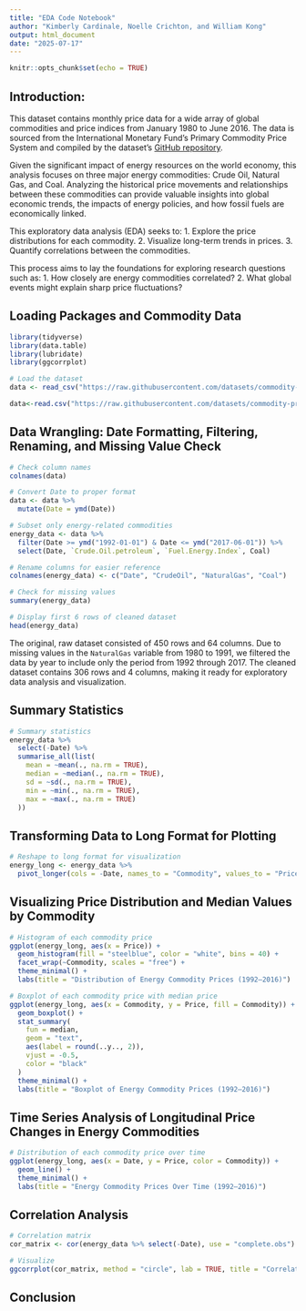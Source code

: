 ```yaml
---
title: "EDA Code Notebook"
author: "Kimberly Cardinale, Noelle Crichton, and William Kong"
output: html_document
date: "2025-07-17"
---
```


```r
knitr::opts_chunk$set(echo = TRUE)
```


## Introduction:
This dataset contains monthly price data for a wide array of global commodities and price indices from January 1980 to June 2016. The data is sourced from the International Monetary Fund’s Primary Commodity Price System and compiled by the dataset’s [GitHub repository](https://github.com/datasets/commodity-prices/tree/main).

Given the significant impact of energy resources on the world economy, this analysis focuses on three major energy commodities: Crude Oil, Natural Gas, and Coal. Analyzing the historical price movements and relationships between these commodities can provide valuable insights into global economic trends, the impacts of energy policies, and how fossil fuels are economically linked.

This exploratory data analysis (EDA) seeks to:
1. Explore the price distributions for each commodity.
2. Visualize long-term trends in prices.
3. Quantify correlations between the commodities.

This process aims to lay the foundations for exploring research questions such as:
1. How closely are energy commodities correlated?
2. What global events might explain sharp price fluctuations?


## Loading Packages and Commodity Data
```r
library(tidyverse)
library(data.table)
library(lubridate)
library(ggcorrplot)

# Load the dataset
data <- read_csv("https://raw.githubusercontent.com/datasets/commodity-prices/refs/heads/main/data/commodity-prices.csv")
```

```r
data<-read.csv("https://raw.githubusercontent.com/datasets/commodity-prices/refs/heads/main/data/commodity-prices.csv")
```


## Data Wrangling: Date Formatting, Filtering, Renaming, and Missing Value Check
```r
# Check column names
colnames(data)

# Convert Date to proper format
data <- data %>%
  mutate(Date = ymd(Date))

# Subset only energy-related commodities
energy_data <- data %>%
  filter(Date >= ymd("1992-01-01") & Date <= ymd("2017-06-01")) %>%
  select(Date, `Crude.Oil.petroleum`, `Fuel.Energy.Index`, Coal)

# Rename columns for easier reference
colnames(energy_data) <- c("Date", "CrudeOil", "NaturalGas", "Coal")

# Check for missing values
summary(energy_data)

# Display first 6 rows of cleaned dataset
head(energy_data)
```

The original, raw dataset consisted of 450 rows and 64 columns. Due to missing values in the `NaturalGas` variable from 1980 to 1991, we filtered the data by year to include only the period from 1992 through 2017. The cleaned dataset contains 306 rows and 4 columns, making it ready for exploratory data analysis and visualization.

## Summary Statistics
```r
# Summary statistics
energy_data %>%
  select(-Date) %>%
  summarise_all(list(
    mean = ~mean(., na.rm = TRUE),
    median = ~median(., na.rm = TRUE),
    sd = ~sd(., na.rm = TRUE),
    min = ~min(., na.rm = TRUE),
    max = ~max(., na.rm = TRUE)
  ))
```


## Transforming Data to Long Format for Plotting
```r
# Reshape to long format for visualization
energy_long <- energy_data %>%
  pivot_longer(cols = -Date, names_to = "Commodity", values_to = "Price")
```


## Visualizing Price Distribution and Median Values by Commodity
```r
# Histogram of each commodity price
ggplot(energy_long, aes(x = Price)) +
  geom_histogram(fill = "steelblue", color = "white", bins = 40) +
  facet_wrap(~Commodity, scales = "free") +
  theme_minimal() +
  labs(title = "Distribution of Energy Commodity Prices (1992–2016)")
```


```r
# Boxplot of each commodity price with median price
ggplot(energy_long, aes(x = Commodity, y = Price, fill = Commodity)) +
  geom_boxplot() +
  stat_summary(
    fun = median,
    geom = "text",
    aes(label = round(..y.., 2)),
    vjust = -0.5,
    color = "black"
  )
  theme_minimal() +
  labs(title = "Boxplot of Energy Commodity Prices (1992–2016)")
```


## Time Series Analysis of Longitudinal Price Changes in Energy Commodities
```r
# Distribution of each commodity price over time
ggplot(energy_long, aes(x = Date, y = Price, color = Commodity)) +
  geom_line() +
  theme_minimal() +
  labs(title = "Energy Commodity Prices Over Time (1992–2016)")
```


## Correlation Analysis
```r
# Correlation matrix
cor_matrix <- cor(energy_data %>% select(-Date), use = "complete.obs")

# Visualize
ggcorrplot(cor_matrix, method = "circle", lab = TRUE, title = "Correlation Between Energy Commodities")
```


## Conclusion




